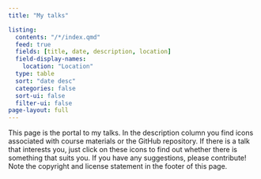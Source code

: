 ```yaml
---
title: "My talks"

listing:
  contents: "/*/index.qmd"
  feed: true
  fields: [title, date, description, location]
  field-display-names:
    location: "Location"
  type: table
  sort: "date desc"
  categories: false
  sort-ui: false
  filter-ui: false
page-layout: full
---
```


This page is the portal to my talks. In the description column you find icons associated with course materials or the GitHub repository. If there is a talk that interests you, just click on these icons to find out whether there is something that suits you. If you have any suggestions, please contribute! Note the copyright and license statement in the footer of this page.